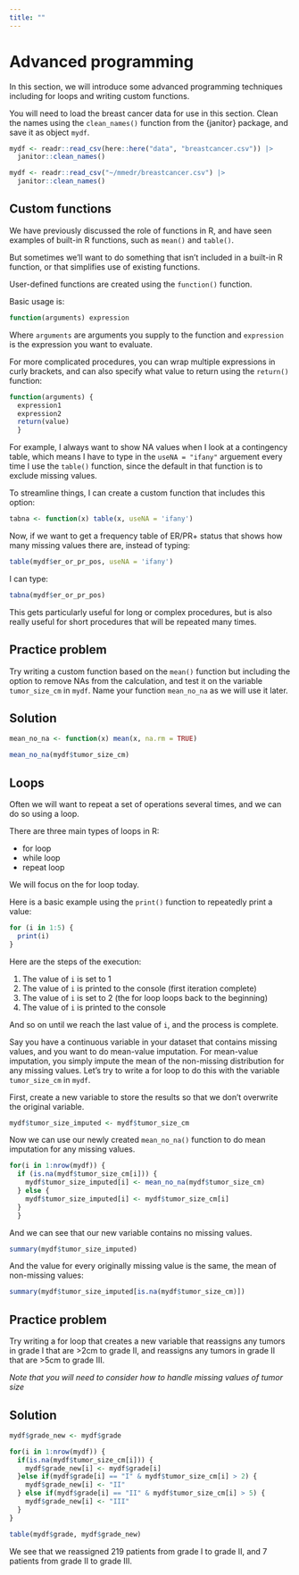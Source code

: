 ```yaml
---
title: ""
---
```


# Advanced programming

In this section, we will introduce some advanced programming techniques including for loops and writing custom functions.

You will need to load the breast cancer data for use in this section. Clean the names using the `clean_names()` function from the {janitor} package, and save it as object `mydf`.

```r
mydf <- readr::read_csv(here::here("data", "breastcancer.csv")) |> 
  janitor::clean_names()
```

```r
mydf <- readr::read_csv("~/mmedr/breastcancer.csv") |> 
  janitor::clean_names()
```

## Custom functions

We have previously discussed the role of functions in R, and have seen examples of built-in R functions, such as `mean()` and `table()`.

But sometimes we'll want to do something that isn't included in a built-in R function, or that simplifies use of existing functions.

User-defined functions are created using the `function()` function.

Basic usage is:

```r
function(arguments) expression
```

Where `arguments` are arguments you supply to the function and `expression` is the expression you want to evaluate.

For more complicated procedures, you can wrap multiple expressions in curly brackets, and can also specify what value to return using the `return()` function:

```r
function(arguments) {
  expression1
  expression2
  return(value)
  }
```

For example, I always want to show NA values when I look at a contingency table, which means I have to type in the `useNA = "ifany"` arguement every time I use the `table()` function, since the default in that function is to exclude missing values.

To streamline things, I can create a custom function that includes this option:

```r
tabna <- function(x) table(x, useNA = 'ifany')
```

Now, if we want to get a frequency table of ER/PR+ status that shows how many missing values there are, instead of typing:

```r
table(mydf$er_or_pr_pos, useNA = 'ifany')
```

I can type:

```r
tabna(mydf$er_or_pr_pos)
```

This gets particularly useful for long or complex procedures, but is also really useful for short procedures that will be repeated many times.

::: {.callout-note icon=false}
## Practice problem

Try writing a custom function based on the `mean()` function but including the option to remove NAs from the calculation, and test it on the variable `tumor_size_cm` in `mydf`. Name your function `mean_no_na` as we will use it later.
:::

::: {.callout-warning icon=false collapse="true"}
## Solution

```r
mean_no_na <- function(x) mean(x, na.rm = TRUE)

mean_no_na(mydf$tumor_size_cm)
```
:::


## Loops

Often we will want to repeat a set of operations several times, and we can do so using a loop. 

There are three main types of loops in R:

- for loop
- while loop
- repeat loop

We will focus on the for loop today.

Here is a basic example using the `print()` function to repeatedly print a value:

```r
for (i in 1:5) {
  print(i)
}
```

Here are the steps of the execution:

1. The value of `i` is set to 1
2. The value of `i` is printed to the console (first iteration complete)
3. The value of `i` is set to 2 (the for loop loops back to the beginning)
4. The value of `i` is printed to the console

And so on until we reach the last value of `i`, and the process is complete.

Say you have a continuous variable in your dataset that contains missing values, and you want to do mean-value imputation. For mean-value imputation, you simply impute the mean of the non-missing distribution for any missing values. Let's try to write a for loop to do this with the variable `tumor_size_cm` in `mydf`.

First, create a new variable to store the results so that we don't overwrite the original variable.

```r
mydf$tumor_size_imputed <- mydf$tumor_size_cm
```

Now we can use our newly created `mean_no_na()` function to do mean imputation for any missing values.

```r
for(i in 1:nrow(mydf)) {
  if (is.na(mydf$tumor_size_cm[i])) {
    mydf$tumor_size_imputed[i] <- mean_no_na(mydf$tumor_size_cm)
  } else {
    mydf$tumor_size_imputed[i] <- mydf$tumor_size_cm[i]
  }
  }
```

And we can see that our new variable contains no missing values.

```r
summary(mydf$tumor_size_imputed)
```

And the value for every originally missing value is the same, the mean of non-missing values:

```r
summary(mydf$tumor_size_imputed[is.na(mydf$tumor_size_cm)])
```

::: {.callout-note icon=false}
## Practice problem

Try writing a for loop that creates a new variable that reassigns any tumors in grade I that are >2cm to grade II, and reassigns any tumors in grade II that are >5cm to grade III.

*Note that you will need to consider how to handle missing values of tumor size*
:::

::: {.callout-warning icon=false collapse="true"}
## Solution

```r
mydf$grade_new <- mydf$grade

for(i in 1:nrow(mydf)) {
  if(is.na(mydf$tumor_size_cm[i])) {
    mydf$grade_new[i] <- mydf$grade[i]
  }else if(mydf$grade[i] == "I" & mydf$tumor_size_cm[i] > 2) {
    mydf$grade_new[i] <- "II"
  } else if(mydf$grade[i] == "II" & mydf$tumor_size_cm[i] > 5) {
    mydf$grade_new[i] <- "III"
  }
}

table(mydf$grade, mydf$grade_new)
```

We see that we reassigned 219 patients from grade I to grade II, and 7 patients from grade II to grade III.
:::




